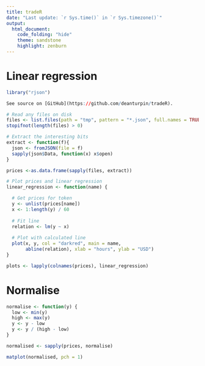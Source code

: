 ```yaml
---
title: tradeR
date: "Last update: `r Sys.time()` in `r Sys.timezone()`"
output:
  html_document:
    code_folding: "hide"
    theme: sandstone
    highlight: zenburn
---
```


# Linear regression
```r
library("rjson")

See source on [GitHub](https://github.com/deanturpin/tradeR).

# Read any files on disk
files <- list.files(path = "tmp", pattern = "*.json", full.names = TRUE)
stopifnot(length(files) > 0)

# Extract the interesting bits
extract <- function(f){
  json <- fromJSON(file = f)
  sapply(json$Data, function(x) x$open)
}

prices <-as.data.frame(sapply(files, extract))

# Plot prices and linear regression
linear_regression <- function(name) {

  # Get prices for token  
  y <- unlist(prices[name])
  x <- 1:length(y) / 60
  
  # Fit line
  relation <- lm(y ~ x)
  
  # Plot with calculated line
  plot(x, y, col = "darkred", main = name,
       abline(relation), xlab = "hours", ylab = "USD")
}

plots <- lapply(colnames(prices), linear_regression)

```

# Normalise
```r
normalise <- function(y) {
  low <- min(y)
  high <- max(y)
  y <- y - low
  y <- y / (high - low)
}

normalised <- sapply(prices, normalise)

matplot(normalised, pch = 1)
```
